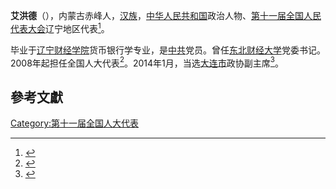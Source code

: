 '''艾洪德'''（{{bd|1955年||}}），内蒙古赤峰人，[[汉族|汉族]]，[[中华人民共和国|中华人民共和国]]政治人物、[[第十一届全国人民代表大会|第十一届全国人民代表大会]]辽宁地区代表<ref>{{cite web|author=新华网|title=第十一届全国人大代表|url=http://news.xinhuanet.com/ziliao/2008-03/03/content_7708230.htm?node=36628|publisher=新华网|accessdate=2014-01-07|archive-date=2014-01-10|archive-url=https://web.archive.org/web/20140110211415/http://news.xinhuanet.com/ziliao/2008-03/03/content_7708230.htm?node=36628|dead-url=no}}</ref>。

毕业于[[辽宁财经学院|辽宁财经学院]]货币银行学专业，是[[中共|中共]]党员。曾任[[东北财经大学|东北财经大学]]党委书记。2008年起担任全国人大代表<ref>{{cite news|title=全国人大代表信息-艾洪德|url= http://210.82.31.1:8084/delegate/viewDelegate.action?dbid=110370|accessdate=2013-04-05|newspaper=全国人大网|archive-url=https://web.archive.org/web/20140222013204/http://www.npc.gov.cn/delegate/viewDelegate.action?dbid=110370|archive-date=2014-02-22|dead-url=yes}}</ref>。2014年1月，当选[[大连市|大连市]]政协副主席<ref>{{cite news|title=艾洪德当选大连市政协副主席|url=http://www.zt360.cn/rs/zyrm/2014/01/13/09181589574.html|accessdate=2014-02-11|newspaper=中国经济网综合|deadurl=yes|archiveurl=https://web.archive.org/web/20140222165025/http://www.zt360.cn/rs/zyrm/2014/01/13/09181589574.html|archivedate=2014-02-22}}</ref>。

==參考文獻==
{{reflist}}
[[Category:第十一届全国人大代表|Category:第十一届全国人大代表]]